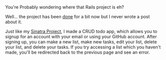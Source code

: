 

You're Probably wondering where that Rails project is eh?

Well... the project has been <a href="https://github.com/mcansh/rails-project" target="_blank" rel="noopener external nofollow">done</a> for a bit now but I never wrote a post about it.

Just like my [Sinatra Project](https://mcansh.blog/sinatra-project), I made a CRUD todo app, which allows you to signup for an account with your email or using your GitHub account. After signing up, you can make a new list, make new tasks, edit your list, delete your list, and delete your tasks. If you try accessing a list which you haven't made, you'll be redirected back to the previous page and see an error.
